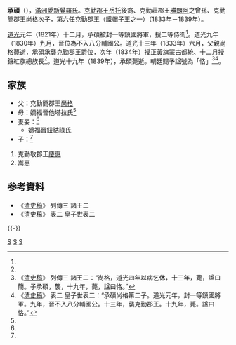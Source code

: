 {{Manchu name|[[爱新觉罗氏|爱新觉罗]]}}
{{擴充|time=2016-09-09T16:59:03+00:00}}
'''承碩'''（{{Bd|1802年|4月24日（嘉慶七年三月二十三）<ref name=ax>《[[愛新覺羅宗譜|愛新覺羅宗譜]]》乙冊，3166－3167頁。</ref>|1839年|10月13日（道光十九年九月初七）<ref name=ax/>}}），[[滿洲|滿洲]][[愛新覺羅氏|愛新覺羅氏]]。[[克勤郡王|克勤郡王]][[岳托|岳托]]後裔、克勤莊郡王[[雅朗阿|雅朗阿]]之曾孫、克勤簡郡王[[尚格|尚格]]次子，第六任克勤郡王（[[鐵帽子王|鐵帽子王]]之一）（1833年－1839年）。

[[道光|道光]]元年（1821年）十二月，承碩被封一等鎮國將軍，授二等侍衛<ref name=ax/>。道光九年（1830年）九月，晉位為不入八分輔國公。道光十三年（1833年）六月，父親尚格薨逝，承碩承襲克勤郡王爵位，次年（1834年）授正黃旗蒙古都統、十二月授鑲紅旗總族長<ref name=ax/>。道光十九年（1839年），承碩薨逝。朝廷賜予諡號為「恪」<ref>《[[清史稿|清史稿]]》 列傳三 諸王二：“尚格，道光四年以病乞休，十三年，薨，諡曰簡。子承碩，襲，十九年，薨，諡曰恪。”</ref><ref>《[[清史稿|清史稿]]》 表二 皇子世表二：“承碩尚格第二子。道光元年，封一等鎮國將軍。九年，晉不入八分輔國公。十三年，襲克勤郡王。十九年，薨。諡曰恪。”</ref>。

==家族==
*父：克勤簡郡王[[尚格|尚格]]
*母：嫡福晉他塔拉氏<ref name=ax/>
*妻妾：<ref name=ax/>
**嫡福晉鈕祜祿氏
*子：<ref name=ax/>
#克勤敬郡王[[慶惠|慶惠]]
#嵩惠

== 参考資料 ==
{{reflist}}
* 《[[清史稿|清史稿]]》 列傳三 諸王二
* 《[[清史稿|清史稿]]》 表二 皇子世表二

{{-}}
{{start box}}
{{s-hou|克勤郡王世系|1802年|4月24日|1839年|10月13日|清太祖世系}}
{{s-roy}}
{{s-before|父親克勤簡郡王[[尚格|尚格]]}}
{{s-title|[[克勤郡王|克勤郡王]]|1833年－1839年}}
{{s-after|長子克勤敬郡王[[慶惠|慶惠]]}}
{{end box}}

[[Category:愛新覺羅氏|S]]
[[Category:克勤郡王|S]]
[[Category:正黃旗蒙古都統|S]]
{{清朝人物小作品}}
